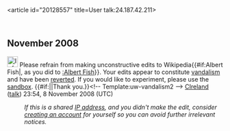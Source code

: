<article id="20128557" title=User talk:24.187.42.211>
	<talkpage id="20128557" title="User talk:24.187.42.211">


== November 2008 ==
[[Image:Information.svg|25px]] Please refrain from making unconstructive edits to Wikipedia{{#if:Albert Fish|, as you did to [[:Albert Fish]]}}. Your edits appear to constitute [[Wikipedia:Vandalism|vandalism]] and have been [[Help:Reverting|reverted]]. If you would like to experiment, please use the [[Wikipedia:Sandbox|sandbox]]. {{#if:|{{{2}}}|Thank you.}}&lt;!-- Template:uw-vandalism2 --&gt; [[User:CIreland|CIreland]] ([[User talk:CIreland|talk]]) 23:54, 8 November 2008 (UTC)
:''If this is a shared [[IP address]], and you didn't make the edit, consider [[Wikipedia:Why create an account?|creating an account]] for yourself so you can avoid further irrelevant notices.''
	</talkpage>
</article>
